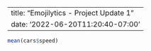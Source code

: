 --
title: "Emojilytics - Project Update 1"
date: '2022-06-20T11:20:40-07:00'
--

```r
mean(cars$speed)
```